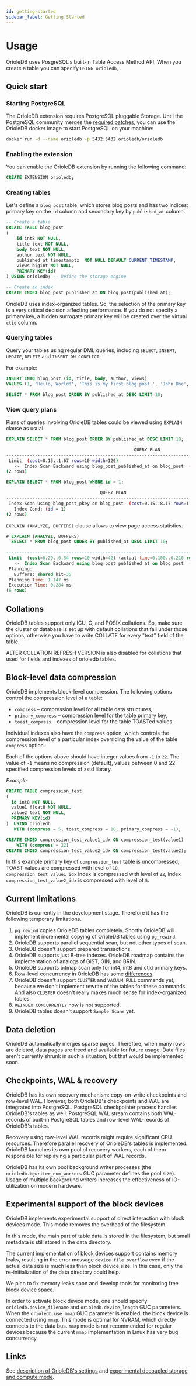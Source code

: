 ```yaml
---
id: getting-started
sidebar_label: Getting Started
---
```


# Usage

OrioleDB uses PosgreSQL's built-in Table Access Method API. When you create a table you can specify `USING orioledb;`.

## Quick start

### Starting PostgreSQL

The OrioleDB extension requires PostgreSQL pluggable Storage. Until the PostgreSQL community merges the [required patches](../intro.mdx#patch-set), you can use the OrioleDB docker image to start PostgreSQL on your machine:

```bash title="bash"
docker run -d --name orioledb -p 5432:5432 orioledb/orioledb
```

### Enabling the extension

You can enable the OrioleDB extension by running the following command:

```sql title="psql"
CREATE EXTENSION orioledb;
```

### Creating tables

Let's define a `blog_post` table, which stores blog posts and has two indices: primary key on the `id` column and secondary key by `published_at` column.

```sql title="psql"
-- Create a table
CREATE TABLE blog_post
(
    id int8 NOT NULL,
    title text NOT NULL,
    body text NOT NULL,
    author text NOT NULL,
    published_at timestamptz  NOT NULL DEFAULT CURRENT_TIMESTAMP,
    views bigint NOT NULL,
    PRIMARY KEY(id)
) USING orioledb; -- Define the storage engine

-- Create an index
CREATE INDEX blog_post_published_at ON blog_post(published_at);
```

OrioleDB uses index-organized tables. So, the selection of the primary key is a very critical decision affecting performance. If you do not specify a primary key, a hidden surrogate primary key will be created over the virtual `ctid` column.

### Querying tables

Query your tables using regular DML queries, including `SELECT`, `INSERT`, `UPDATE`, `DELETE` and `INSERT ON CONFLICT`.

For example:

```sql title="psql"
INSERT INTO blog_post (id, title, body, author, views)
VALUES (1, 'Hello, World!', 'This is my first blog post.', 'John Doe', 1000);

SELECT * FROM blog_post ORDER BY published_at DESC LIMIT 10;

```

### View query plans

Plans of queries involving OrioleDB tables could be viewed using `EXPLAIN` clause as usual.

```sql
EXPLAIN SELECT * FROM blog_post ORDER BY published_at DESC LIMIT 10;
```

```bash title="Result"
                                                 QUERY PLAN
------------------------------------------------------------------------------------------------------------
 Limit  (cost=0.15..1.67 rows=10 width=120)
   ->  Index Scan Backward using blog_post_published_at on blog_post  (cost=0.15..48.95 rows=320 width=120)
(2 rows)
```

```sql
EXPLAIN SELECT * FROM blog_post WHERE id = 1;
```

```bash title="Result"
                                    QUERY PLAN
----------------------------------------------------------------------------------
 Index Scan using blog_post_pkey on blog_post  (cost=0.15..8.17 rows=1 width=120)
   Index Cond: (id = 1)
(2 rows)
```

`EXPLAIN (ANALYZE, BUFFERS)` clause allows to view page access statistics.

```sql
# EXPLAIN (ANALYZE, BUFFERS)
  SELECT * FROM blog_post ORDER BY published_at DESC LIMIT 10;
                                                                       QUERY PLAN
--------------------------------------------------------------------------------------------------------------------------------------------------------
 Limit  (cost=0.29..0.54 rows=10 width=42) (actual time=0.100..0.210 rows=10 loops=1)
   ->  Index Scan Backward using blog_post_published_at on blog_post  (cost=0.29..251.27 rows=9999 width=42) (actual time=0.097..0.202 rows=10 loops=1)
 Planning:
   Buffers: shared hit=35
 Planning Time: 1.147 ms
 Execution Time: 0.284 ms
(6 rows)
```

## Collations

OrioleDB tables support only ICU, C, and POSIX collations. So, make sure the cluster or database is set up with default collations that fall under those options, otherwise you have to write COLLATE for every "text" field of the table.

ALTER COLLATION REFRESH VERSION is also disabled for collations that used for fields and indexes of orioledb tables.

## Block-level data compression

OrioleDB implements block-level compression. The following options control the compression level of a table:

- `compress` – compression level for all table data structures,
- `primary_compress` – compression level for the table primary key,
- `toast_compress` – compression level for the table TOASTed values.

Individual indexes also have the `compress` option, which controls the compression level of a particular index overriding the value of the table `compress` option.

Each of the options above should have integer values from `-1` to `22`. The value of `-1` means no compression (default), values between 0 and 22 specified compression levels of zstd library.

_Example_

```sql
CREATE TABLE compression_test
(
  id int8 NOT NULL,
  value1 float8 NOT NULL,
  value2 text NOT NULL,
  PRIMARY KEY(id)
)  USING orioledb
   WITH (compress = 5, toast_compress = 10, primary_compress = -1);

CREATE INDEX compression_test_value1_idx ON compression_test(value1)
    WITH (compress = 22)
CREATE INDEX compression_test_value2_idx ON compression_test(value2);
```

In this example primary key of `compression_test` table is uncompressed, TOAST values are compressed with level of `10`, `compression_test_value1_idx` index is compressed with level of `22`, index `compression_test_value2_idx` is compressed with level of `5`.

## Current limitations

OrioleDB is currently in the development stage. Therefore it has the following temporary limitations.

1.  `pg_rewind` copies OrioleDB tables completely. Shortly OrioleDB will implement incremental copying of OrioleDB tables using `pg_rewind`.
2.  OrioleDB supports parallel sequential scan, but not other types of scan.
3.  OrioleDB doesn't support prepared transactions.
4.  OrioleDB supports just B-tree indexes. OrioleDB roadmap contains the implementation of analogs of GiST, GIN, and BRIN.
5.  OrioleDB supports bitmap scan only for int4, int8 and ctid primary keys.
6.  Row-level concurrency in OrioleDB has some [differences](../architecture/row-level-concurrency.mdx).
7.  OrioleDB doesn't support `CLUSTER` and `VACUUM FULL` commands yet, because we don't implement rewrite of the tables for these commands. And also `CLUSTER` doesn't really makes much sense for index-organized tables.
8.  `REINDEX CONCURRENTLY` now is not supported.
9.  OrioleDB tables doesn't support `Sample Scans` yet.

## Data deletion

OrioleDB automatically merges sparse pages. Therefore, when many rows are deleted, data pages are freed and available for future usage. Data files aren't currently shrunk in such a situation, but that would be implemented soon.

## Checkpoints, WAL & recovery

OrioleDB has its own recovery mechanism: copy-on-write checkpoints and row-level WAL. However, both OrioleDB's checkpoints and WAL are integrated into PostgreSQL. PostgreSQL checkpointer process handles OrioleDB's tables as well. PostgreSQL WAL stream contains both WAL-records of built-in PostgreSQL tables and row-level WAL-records of OrioleDB's tables.

Recovery using row-level WAL records might require significant CPU resources. Therefore parallel recovery of OrioleDB's tables is implemented. OrioleDB launches its own pool of recovery workers, each of them responsible for replaying a particular part of WAL records.

OrioleDB has its own pool background writer processes (the `orioledb.bgwriter_num_workers` GUC parameter defines the pool size). Usage of multiple background writers increases the effectiveness of IO-utilization on modern hardware.

## Experimental support of the block devices

OrioleDB implements experimental support of direct interaction with block devices mode. This mode removes the overhead of the filesystem.

In this mode, the main part of table data is stored in the filesystem, but small metadata is still stored in the data directory.

The current implementation of block devices support contains memory leaks, resulting in the error message `device file overflow` even if the actual data size is much less than block device size. In this case, only the re-initialization of the data directory could help.

We plan to fix memory leaks soon and develop tools for monitoring free block device space.

In order to activate block device mode, one should specify `orioledb.device_filename` and `orioledb.device_length` GUC parameters. When the `orioledb.use_mmap` GUC parameter is enabled, the block device is connected using `mmap`. This mode is optimal for NVRAM, which directly connects to the data bus. `mmap` mode is not recommended for regular devices because the current `mmap` implementation in Linux has very bug concurrency.

## Links

See [description of OrioleDB's settings](configuration.mdx) and [experimental decoupled storage and compute mode](decoupled-storage.mdx).

